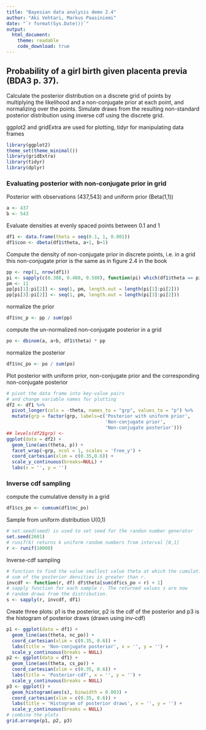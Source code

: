 ```yaml
---
title: "Bayesian data analysis demo 2.4"
author: "Aki Vehtari, Markus Paasiniemi"
date: "`r format(Sys.Date())`"
output:
  html_document:
    theme: readable
    code_download: true
---
```

## Probability of a girl birth given placenta previa (BDA3 p. 37).

Calculate the posterior distribution on a discrete grid of points by
multiplying the likelihood and a non-conjugate prior at each point,
and normalizing over the points. Simulate draws from the resulting
non-standard posterior distribution using inverse cdf using the
discrete grid.

ggplot2 and gridExtra are used for plotting, tidyr for manipulating data frames

```r
library(ggplot2)
theme_set(theme_minimal())
library(gridExtra)
library(tidyr)
library(dplyr)
```

### Evaluating posterior with non-conjugate prior in grid

Posterior with observations (437,543) and uniform prior (Beta(1,1))

```r
a <- 437
b <- 543
```

Evaluate densities at evenly spaced points between 0.1 and 1

```r
df1 <- data.frame(theta = seq(0.1, 1, 0.001))
df1$con <- dbeta(df1$theta, a+1, b+1)
```

Compute the density of non-conjugate prior in discrete points, i.e. in a grid
this non-conjugate prior is the same as in figure 2.4 in the book

```r
pp <- rep(1, nrow(df1))
pi <- sapply(c(0.388, 0.488, 0.588), function(pi) which(df1$theta == pi))
pm <- 11
pp[pi[1]:pi[2]] <- seq(1, pm, length.out = length(pi[1]:pi[2]))
pp[pi[3]:pi[2]] <- seq(1, pm, length.out = length(pi[3]:pi[2]))
```

normalize the prior

```r
df1$nc_p <- pp / sum(pp)
```

compute the un-normalized non-conjugate posterior in a grid

```r
po <- dbinom(a, a+b, df1$theta) * pp
```

normalize the posterior

```r
df1$nc_po <- po / sum(po)
```

Plot posterior with uniform prior, non-conjugate
prior and the corresponding non-conjugate posterior

```r
# pivot the data frame into key-value pairs
# and change variable names for plotting
df2 <- df1 %>%
  pivot_longer(cols = -theta, names_to = "grp", values_to = "p") %>%
  mutate(grp = factor(grp, labels=c('Posterior with uniform prior',
                                    'Non-conjugate prior',
                                    'Non-conjugate posterior')))
## levels(df2$grp) <- 
ggplot(data = df2) +
  geom_line(aes(theta, p)) +
  facet_wrap(~grp, ncol = 1, scales = 'free_y') +
  coord_cartesian(xlim = c(0.35,0.6)) +
  scale_y_continuous(breaks=NULL) +
  labs(x = '', y = '')
```

### Inverse cdf sampling

compute the cumulative density in a grid

```r
df1$cs_po <- cumsum(df1$nc_po)
```

Sample from uniform distribution U(0,1)

```r
# set.seed(seed) is used to set seed for the randon number generator
set.seed(2601)
# runif(k) returns k uniform random numbers from interval [0,1]
r <- runif(10000)
```

Inverse-cdf sampling

```r
# function to find the value smallest value theta at which the cumulative
# sum of the posterior densities is greater than r.
invcdf <- function(r, df) df$theta[sum(df$cs_po < r) + 1]
# sapply function for each sample r. The returned values s are now
# random draws from the distribution.
s <- sapply(r, invcdf, df1)
```

Create three plots: p1 is the posterior, p2 is the cdf of the posterior
and p3 is the histogram of posterior draws (drawn using inv-cdf)

```r
p1 <- ggplot(data = df1) +
  geom_line(aes(theta, nc_po)) +
  coord_cartesian(xlim = c(0.35, 0.6)) +
  labs(title = 'Non-conjugate posterior', x = '', y = '') +
  scale_y_continuous(breaks = NULL)
p2 <- ggplot(data = df1) +
  geom_line(aes(theta, cs_po)) +
  coord_cartesian(xlim = c(0.35, 0.6)) +
  labs(title = 'Posterior-cdf', x = '', y = '') +
  scale_y_continuous(breaks = NULL)
p3 <- ggplot() +
  geom_histogram(aes(s), binwidth = 0.003) +
  coord_cartesian(xlim = c(0.35, 0.6)) +
  labs(title = 'Histogram of posterior draws', x = '', y = '') +
  scale_y_continuous(breaks = NULL)
# combine the plots
grid.arrange(p1, p2, p3)
```

